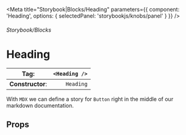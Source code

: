 
<Meta title="Storybook|Blocks/Heading" parameters={{
    component: 'Heading',
    options: { selectedPanel: 'storybookjs/knobs/panel' }
  }}
/>

###### Storybook/Blocks

# Heading

| **Tag**:         | `<Heading />` |
|------------------|--------------:|
| **Constructor**: |     `Heading` |

With `MDX` we can define a story for `Button` right in the middle of our
markdown documentation.

## Props

<Props />
